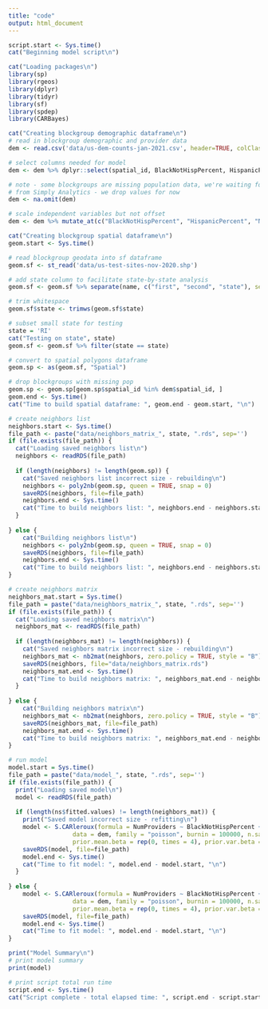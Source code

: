 ```yaml
---
title: "code"
output: html_document
---
```



```r
script.start <- Sys.time()
cat("Beginning model script\n")

cat("Loading packages\n")
library(sp)
library(rgeos)
library(dplyr)
library(tidyr)
library(sf)
library(spdep)
library(CARBayes)

cat("Creating blockgroup demographic dataframe\n")
# read in blockgroup demographic and provider data
dem <- read.csv('data/us-dem-counts-jan-2021.csv', header=TRUE, colClasses=c("spatial_id"="character"))

# select columns needed for model
dem <- dem %>% dplyr::select(spatial_id, BlackNotHispPercent, HispanicPercent, NativePercent, Population, NumProviders)

# note - some blockgroups are missing population data, we're waiting for update
# from Simply Analytics - we drop values for now
dem <- na.omit(dem)

# scale independent variables but not offset
dem <- dem %>% mutate_at(c("BlackNotHispPercent", "HispanicPercent", "NativePercent"), ~(scale(.) %>% as.vector))

```

```r
cat("Creating blockgroup spatial dataframe\n")
geom.start <- Sys.time()

# read blockgroup geodata into sf dataframe
geom.sf <- st_read('data/us-test-sites-nov-2020.shp')

# add state column to facilitate state-by-state analysis
geom.sf <- geom.sf %>% separate(name, c("first", "second", "state"), sep = ",", remove=FALSE) %>% dplyr::select(-first, -second)

# trim whitespace
geom.sf$state <- trimws(geom.sf$state)

# subset small state for testing
state = 'RI'
cat("Testing on state", state)
geom.sf <- geom.sf %>% filter(state == state)

# convert to spatial polygons dataframe
geom.sp <- as(geom.sf, "Spatial")

# drop blockgroups with missing pop
geom.sp <- geom.sp[geom.sp$spatial_id %in% dem$spatial_id, ]
geom.end <- Sys.time()
cat("Time to build spatial dataframe: ", geom.end - geom.start, "\n")
```

```r
# create neighbors list
neighbors.start <- Sys.time()
file_path <- paste("data/neighbors_matrix_", state, ".rds", sep='')
if (file.exists(file_path)) {
  cat("Loading saved neighbors list\n")
  neighbors <- readRDS(file_path)
  
  if (length(neighbors) != length(geom.sp)) {
    cat("Saved neighbors list incorrect size - rebuilding\n")
    neighbors <- poly2nb(geom.sp, queen = TRUE, snap = 0)
    saveRDS(neighbors, file=file_path)
    neighbors.end <- Sys.time()
    cat("Time to build neighbors list: ", neighbors.end - neighbors.start, "\n")
  }
  
} else {
    cat("Building neighbors list\n")
    neighbors <- poly2nb(geom.sp, queen = TRUE, snap = 0)
    saveRDS(neighbors, file=file_path)
    neighbors.end <- Sys.time()
    cat("Time to build neighbors list: ", neighbors.end - neighbors.start, "\n")
}
```

```r
# create neighbors matrix
neighbors_mat.start = Sys.time()
file_path = paste("data/neighbors_matrix_", state, ".rds", sep='')
if (file.exists(file_path)) {
  cat("Loading saved neighbors matrix\n")
  neighbors_mat <- readRDS(file_path)
  
  if (length(neighbors_mat) != length(neighbors)) {
    cat("Saved neighbors matrix incorrect size - rebuilding\n")
    neighbors_mat <- nb2mat(neighbors, zero.policy = TRUE, style = "B")
    saveRDS(neighbors, file="data/neighbors_matrix.rds")
    neighbors_mat.end <- Sys.time()
    cat("Time to build neighbors matrix: ", neighbors_mat.end - neighbors_mat.start, "\n")
  }
  
} else {
    cat("Building neighbors matrix\n")
    neighbors_mat <- nb2mat(neighbors, zero.policy = TRUE, style = "B")
    saveRDS(neighbors_mat, file=file_path)
    neighbors_mat.end <- Sys.time()
    cat("Time to build neighbors matrix: ", neighbors_mat.end - neighbors_mat.start, "\n")
}
```

```r
# run model
model.start = Sys.time()
file_path = paste("data/model_", state, ".rds", sep='')
if (file.exists(file_path)) {
  print("Loading saved model\n")
  model <- readRDS(file_path)
  
  if (length(ns$fitted.values) != length(neighbors_mat)) {
    print("Saved model incorrect size - refitting\n")
    model <- S.CARleroux(formula = NumProviders ~ BlackNotHispPercent + HispanicPercent + NativePercent + offset(log(Population + 1)), 
                  data = dem, family = "poisson", burnin = 100000, n.sample = 1100000, thin = 100, W = neighbors_mat, 
                  prior.mean.beta = rep(0, times = 4), prior.var.beta = rep(100^2, times = 4), prior.tau2 = c(0.01, 0.01))
    saveRDS(model, file=file_path)
    model.end <- Sys.time()
    cat("Time to fit model: ", model.end - model.start, "\n")
  }
  
} else {
    model <- S.CARleroux(formula = NumProviders ~ BlackNotHispPercent + HispanicPercent + NativePercent + offset(log(Population + 1)), 
                  data = dem, family = "poisson", burnin = 100000, n.sample = 1100000, thin = 100, W = neighbors_mat, 
                  prior.mean.beta = rep(0, times = 4), prior.var.beta = rep(100^2, times = 4), prior.tau2 = c(0.01, 0.01))
    saveRDS(model, file=file_path)
    model.end <- Sys.time()
    cat("Time to fit model: ", model.end - model.start, "\n")
}

print("Model Summary\n")
# print model summary
print(model)

# print script total run time
script.end <- Sys.time()
cat("Script complete - total elapsed time: ", script.end - script.start, "\n")
```